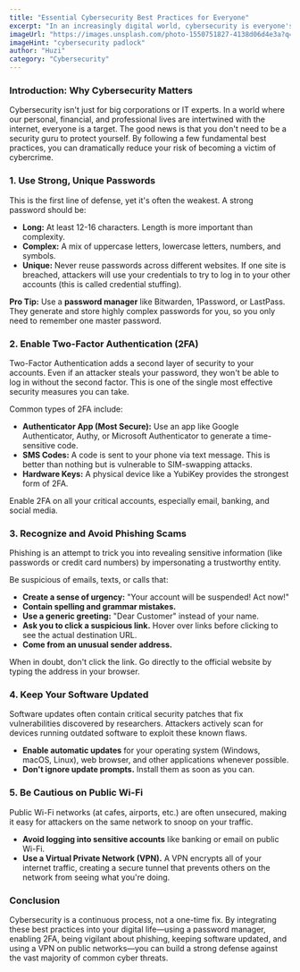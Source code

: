 ```yaml
---
title: "Essential Cybersecurity Best Practices for Everyone"
excerpt: "In an increasingly digital world, cybersecurity is everyone's responsibility. Learn the essential best practices—from strong passwords and 2FA to recognizing phishing—that can protect you from most common threats."
imageUrl: "https://images.unsplash.com/photo-1550751827-4138d06d4e3a?q=80&w=2072&auto=format&fit=crop"
imageHint: "cybersecurity padlock"
author: "Huzi"
category: "Cybersecurity"
---
```


### Introduction: Why Cybersecurity Matters

Cybersecurity isn't just for big corporations or IT experts. In a world where our personal, financial, and professional lives are intertwined with the internet, everyone is a target. The good news is that you don't need to be a security guru to protect yourself. By following a few fundamental best practices, you can dramatically reduce your risk of becoming a victim of cybercrime.

### 1. Use Strong, Unique Passwords

This is the first line of defense, yet it's often the weakest. A strong password should be:
-   **Long:** At least 12-16 characters. Length is more important than complexity.
-   **Complex:** A mix of uppercase letters, lowercase letters, numbers, and symbols.
-   **Unique:** Never reuse passwords across different websites. If one site is breached, attackers will use your credentials to try to log in to your other accounts (this is called credential stuffing).

**Pro Tip:** Use a **password manager** like Bitwarden, 1Password, or LastPass. They generate and store highly complex passwords for you, so you only need to remember one master password.

### 2. Enable Two-Factor Authentication (2FA)

Two-Factor Authentication adds a second layer of security to your accounts. Even if an attacker steals your password, they won't be able to log in without the second factor. This is one of the single most effective security measures you can take.

Common types of 2FA include:
-   **Authenticator App (Most Secure):** Use an app like Google Authenticator, Authy, or Microsoft Authenticator to generate a time-sensitive code.
-   **SMS Codes:** A code is sent to your phone via text message. This is better than nothing but is vulnerable to SIM-swapping attacks.
-   **Hardware Keys:** A physical device like a YubiKey provides the strongest form of 2FA.

Enable 2FA on all your critical accounts, especially email, banking, and social media.

### 3. Recognize and Avoid Phishing Scams

Phishing is an attempt to trick you into revealing sensitive information (like passwords or credit card numbers) by impersonating a trustworthy entity.

Be suspicious of emails, texts, or calls that:
-   **Create a sense of urgency:** "Your account will be suspended! Act now!"
-   **Contain spelling and grammar mistakes.**
-   **Use a generic greeting:** "Dear Customer" instead of your name.
-   **Ask you to click a suspicious link.** Hover over links before clicking to see the actual destination URL.
-   **Come from an unusual sender address.**

When in doubt, don't click the link. Go directly to the official website by typing the address in your browser.

### 4. Keep Your Software Updated

Software updates often contain critical security patches that fix vulnerabilities discovered by researchers. Attackers actively scan for devices running outdated software to exploit these known flaws.

-   **Enable automatic updates** for your operating system (Windows, macOS, Linux), web browser, and other applications whenever possible.
-   **Don't ignore update prompts.** Install them as soon as you can.

### 5. Be Cautious on Public Wi-Fi

Public Wi-Fi networks (at cafes, airports, etc.) are often unsecured, making it easy for attackers on the same network to snoop on your traffic.

-   **Avoid logging into sensitive accounts** like banking or email on public Wi-Fi.
-   **Use a Virtual Private Network (VPN).** A VPN encrypts all of your internet traffic, creating a secure tunnel that prevents others on the network from seeing what you're doing.

### Conclusion

Cybersecurity is a continuous process, not a one-time fix. By integrating these best practices into your digital life—using a password manager, enabling 2FA, being vigilant about phishing, keeping software updated, and using a VPN on public networks—you can build a strong defense against the vast majority of common cyber threats.
